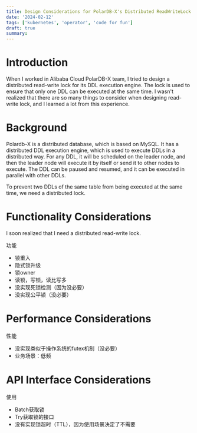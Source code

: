 ```yaml
---
title: Design Considerations for PolarDB-X's Distributed ReadWriteLock
date: '2024-02-12'
tags: ['kubernetes', 'operator', 'code for fun']
draft: true
summary:
---
```


# Introduction
When I worked in Alibaba Cloud PolarDB-X team, I tried to design a distributed read-write lock for its DDL execution engine.
The lock is used to ensure that only one DDL can be executed at the same time.
I wasn't realized that there are so many things to consider when designing read-write lock, and I learned a lot from this experience.

# Background

Polardb-X is a distributed database, which is based on MySQL. It has a distributed DDL execution engine, which is used to execute DDLs in a distributed way.
For any DDL, it will be scheduled on the leader node, and then the leader node will execute it by itself or send it to other nodes to execute.
The DDL can be paused and resumed, and it can be executed in parallel with other DDLs.

To prevent two DDLs of the same table from being executed at the same time, we need a distributed lock.

# Functionality Considerations

I soon realized that I need a distributed read-write lock.

功能

- 锁重入
- 隐式锁升级
- 锁owner
- 读锁，写锁，读比写多
- 没实现死锁检测（因为没必要）
- 没实现公平锁（没必要）

# Performance Considerations

性能

- 没实现类似于操作系统的futex机制（没必要）
- 业务场景：低频

# API Interface Considerations

使用
- Batch获取锁
- Try获取锁的接口
- 没有实现锁超时（TTL），因为使用场景决定了不需要
